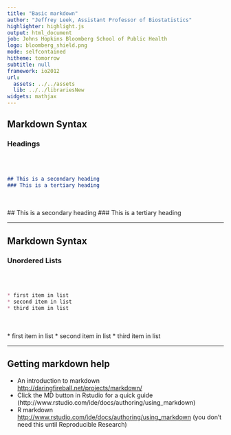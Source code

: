 ```yaml
---
title: "Basic markdown"
author: "Jeffrey Leek, Assistant Professor of Biostatistics"
highlighter: highlight.js
output: html_document
job: Johns Hopkins Bloomberg School of Public Health
logo: bloomberg_shield.png
mode: selfcontained
hitheme: tomorrow
subtitle: null
framework: io2012
url:
  assets: ../../assets
  lib: ../../librariesNew
widgets: mathjax
---
```


## Markdown Syntax

### Headings

<br></br>

```markdown
## This is a secondary heading
### This is a tertiary heading
```

<br></br>
## This is a secondary heading
### This is a tertiary heading

---

## Markdown Syntax

### Unordered Lists

<br></br>

```markdown
* first item in list
* second item in list
* third item in list
```

<br></br>
* first item in list
* second item in list
* third item in list

---

## Getting markdown help

* An introduction to markdown [http://daringfireball.net/projects/markdown/](http://daringfireball.net/projects/markdown/)
* Click the MD button in Rstudio for a quick guide (http://www.rstudio.com/ide/docs/authoring/using_markdown)
* R markdown [http://www.rstudio.com/ide/docs/authoring/using_markdown](http://www.rstudio.com/ide/docs/authoring/using_markdown) (you don't need this until Reproducible Research)
